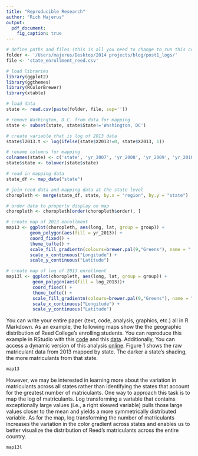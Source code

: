 ```yaml
---
title: "Reproducible Research"
author: "Rich Majerus"
output:
  pdf_document:
    fig_caption: true
---
```


```r
# define paths and files (this is all you need to change to run this code on your machine)
folder <- '/Users/majerus/Desktop/2014 projects/blog/post1_logs/'
file <- 'state_enrollment_reed.csv' 

# load libraries 
library(ggplot2)
library(ggthemes)
library(RColorBrewer)
library(xtable)

# load data 
state <- read.csv(paste(folder, file, sep=''))

# remove Washington, D.C. from data for mapping 
state <- subset(state, state$State!='Washington, DC')

# create variable that is log of 2013 data 
state$l2013.t <- log(ifelse(state$X2013!=0, state$X2013, 1))

# rename columns for mapping
colnames(state) <- c('state', 'yr_2007', 'yr_2008', 'yr_2009', 'yr_2010', 'yr_2011', 'yr_2012', 'yr_2013', 'log_2013')
state$state <- tolower(state$state)

# read in mapping data 
state_df <- map_data("state")

# join reed data and mapping data at the state level 
choropleth <- merge(state_df, state, by.x = "region", by.y = "state")

# order data to properly display on map 
choropleth <- choropleth[order(choropleth$order), ]

# create map of 2013 enrollment 
map13 <- ggplot(choropleth, aes(long, lat, group = group)) +
         geom_polygon(aes(fill = yr_2013)) +   
         coord_fixed() +       
         theme_tufte() +
         scale_fill_gradientn(colours=brewer.pal(9,"Greens"), name = " ") +
         scale_x_continuous("Longitude") + 
         scale_y_continuous("Latitude") 

# create map of log of 2013 enrollment 
map13l <- ggplot(choropleth, aes(long, lat, group = group)) +
          geom_polygon(aes(fill = log_2013))+
          coord_fixed() +   
          theme_tufte() +
          scale_fill_gradientn(colours=brewer.pal(9,"Greens"), name = " ") +
          scale_x_continuous("Longitude") + 
          scale_y_continuous("Latitude") 

```

You can write your entire paper (text, code, analysis, graphics, etc.) all in R Markdown.  As an example, the following maps show the the geographic distribution of Reed College's enrolling students. You can reproduce this example in RStudio with this [code](https://files.reed.edu/?path=%2Fafs%2Freed.edu%2Fuser%2Fm%2Fa%2Fmajerus%2FPublic%2Ftutorials%2Fcode%2Freproducible_research.Rmd) and this [data](https://files.reed.edu/?path=%2Fafs%2Freed.edu%2Fuser%2Fm%2Fa%2Fmajerus%2FPublic%2Ftutorials%2Fdata%2Fstate_enrollment_reed.csv).   Additionally, You can access a dynamic version of this analysis [online](http://blogs.reed.edu/ed-tech/2014/08/choropleth-maps/). Figure 1 shows the raw matriculant data from 2013 mapped by state. The darker a state's shading, the more matriculants from that state.  

```r
map13
```

However, we may be interested in learning more about the variation in matriculants across all states rather than identifying the states that account for the greatest number of matriculants. One way to approach this task is to map the log of matriculants. Log transforming a variable that contains exceptionally large values (i.e., a right skewed variable) pulls those large values closer to the mean and yields a more symmetrically distributed variable.  As for the map, log transforming the number of matriculants increases the variation in the color gradient across states and enables us to better visualize the distribution of Reed's matriculants across the entire country.

```r
map13l
```

